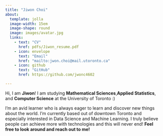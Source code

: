 ```yaml
---
title: "Jiwon Choi"
about:
  template: jolla
  image-width: 15em
  image-shape: round
  image: images/avatar.jpg
  links:
    - text: "CV"
      href: pdfs/Jiwon_resume.pdf
    - icon: envelope
      text: "Email"
      href: "mailto:jwon.choi@mail.utoronto.ca"
    - icon: github
      text: "GitHub"
      href: https://github.com/jwonc4602

---
```


Hi, I am <strong>Jiwon</strong>! I am studying <strong>Mathematical Sciences</strong>,<strong>Applied Statistics</strong>, and <strong> Computer Science</strong> at the University of Toronto :)

I'm an avid learner who is always eager to learn and discover new things about the world. I'm currently based out of downtown Toronto and especially interested in Data Science and Machine Learning. I truly believe people can achieve more with technologies and this will never end! <strong>Feel free to look around and reach out to me!</strong> 
						